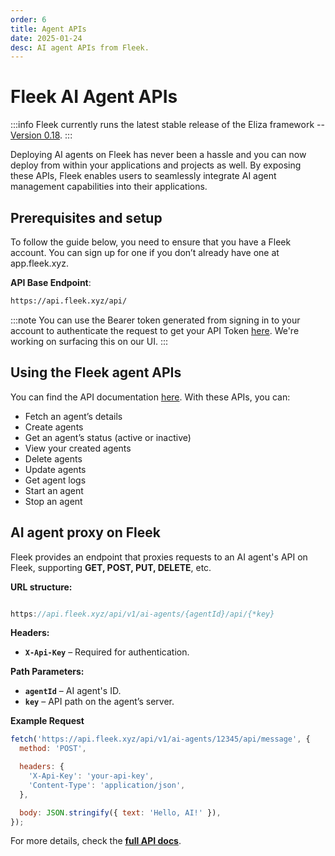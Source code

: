 ```yaml
---
order: 6
title: Agent APIs
date: 2025-01-24
desc: AI agent APIs from Fleek.
---
```


# Fleek AI Agent APIs

:::info
Fleek currently runs the latest stable release of the Eliza framework -- [Version 0.18](https://github.com/elizaOS/eliza/releases).
:::

Deploying AI agents on Fleek has never been a hassle and you can now deploy from within your applications and projects as well. By exposing these APIs, Fleek enables users to seamlessly integrate AI agent management capabilities into their applications.

## Prerequisites and setup

To follow the guide below, you need to ensure that you have a Fleek account. You can sign up for one if you don’t already have one at app.fleek.xyz.

**API Base Endpoint**:

```bash
https://api.fleek.xyz/api/
```

:::note
You can use the Bearer token generated from signing in to your account to authenticate the request to get your API Token [here](https://api.fleek.xyz/api-docs/openapi.json#tag/iamtokens/POST/api/v1/tokens). We're working on surfacing this on our UI.
:::

## Using the Fleek agent APIs

You can find the API documentation [here](https://api.fleek.xyz/api-docs/openapi.json). With these APIs, you can:

- Fetch an agent’s details
- Create agents
- Get an agent’s status (active or inactive)
- View your created agents
- Delete agents
- Update agents
- Get agent logs
- Start an agent
- Stop an agent

## AI agent proxy on Fleek

Fleek provides an endpoint that proxies requests to an AI agent's API on Fleek, supporting **GET, POST, PUT, DELETE**, etc.

**URL structure:**

```jsx

https://api.fleek.xyz/api/v1/ai-agents/{agentId}/api/{*key}

```

**Headers:**

- **`X-Api-Key`** – Required for authentication.

**Path Parameters:**

- **`agentId`** – AI agent's ID.
- **`key`** – API path on the agent’s server.

**Example Request**

```jsx
fetch('https://api.fleek.xyz/api/v1/ai-agents/12345/api/message', {
  method: 'POST',

  headers: {
    'X-Api-Key': 'your-api-key',
    'Content-Type': 'application/json',
  },

  body: JSON.stringify({ text: 'Hello, AI!' }),
});
```

For more details, check the [**full API docs**](https://api.fleek.xyz/api#tag/ai-agents).
